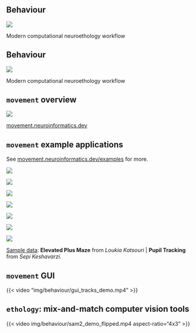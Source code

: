## Behaviour

![](img/behaviour/neuroethology_workflow.png)

::: footer
Modern computational neuroethology workflow
:::

## Behaviour {auto-animate=true auto-animate-easing="ease-in-out"}

![](img/behaviour/neuroethology_workflow_annot.png)

::: footer
Modern computational neuroethology workflow
:::

## `movement` overview

![](img/behaviour/movement_overview.png)

::: footer
[movement.neuroinformatics.dev](https://movement.neuroinformatics.dev/)
:::

## `movement` example applications {.smaller}

See [movement.neuroinformatics.dev/examples](https://movement.neuroinformatics.dev/examples/) for more.

::: {layout="[[25, 25, 20, 20], [40, 20, 40]]"}

::: {.fragment fragment-index=2}
![](img/behaviour/centroid_trajectory.png)
:::

::: {.fragment fragment-index=2}
![](img/behaviour/occupancy_heatmap.png)
:::

::: {.fragment fragment-index=3}
![](img/behaviour/rois.png)
:::

::: {.fragment fragment-index=3}
![](img/behaviour/head_direction_angle.png)
:::

::: {.fragment fragment-index=1}
![](img/behaviour/raw_vs_clean.png)
:::

::: {.fragment fragment-index=4}
![](img/behaviour/pupil_keypoints.png)
:::

::: {.fragment fragment-index=4}
![](img/behaviour/pupil_velocity_black.png)
:::

:::

::: footer
[Sample data](https://movement.neuroinformatics.dev/user_guide/input_output.html#sample-data): __Elevated Plus Maze__ from *Loukia Katsouri* | __Pupil Tracking__ from *Sepi Keshavarzi*.
:::

## `movement` GUI
{{< video "img/behaviour/gui_tracks_demo.mp4" >}}


## `ethology`: mix-and-match computer vision tools


{{< video img/behaviour/sam2_demo_flipped.mp4 aspect-ratio="4x3" >}}

<!-- - Mix and match computer vision tools, compare performance of equivalent methods -->
<!-- - Use annotations as prompts for segmentation models, such as Segment Anything. -->
<!-- - Programmatically curate manual annotations -->
<!-- - Use track-anything-models, compare trackers -->
<!-- - Support common video utilities: cropping frame size, compressing videos, clipping videos, identifying outlier frames..._ -->



